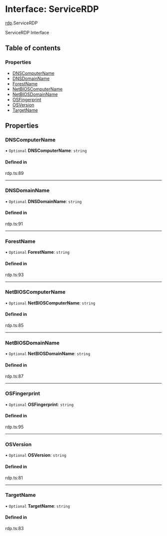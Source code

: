 # Interface: ServiceRDP

[rdp](/templates/protocols/javascript/modules/rdp).ServiceRDP

ServiceRDP Interface

## Table of contents

### Properties

- [DNSComputerName](/templates/protocols/javascript/modules/rdp.ServiceRDP#dnscomputername)
- [DNSDomainName](/templates/protocols/javascript/modules/rdp.ServiceRDP#dnsdomainname)
- [ForestName](/templates/protocols/javascript/modules/rdp.ServiceRDP#forestname)
- [NetBIOSComputerName](/templates/protocols/javascript/modules/rdp.ServiceRDP#netbioscomputername)
- [NetBIOSDomainName](/templates/protocols/javascript/modules/rdp.ServiceRDP#netbiosdomainname)
- [OSFingerprint](/templates/protocols/javascript/modules/rdp.ServiceRDP#osfingerprint)
- [OSVersion](/templates/protocols/javascript/modules/rdp.ServiceRDP#osversion)
- [TargetName](/templates/protocols/javascript/modules/rdp.ServiceRDP#targetname)

## Properties

### DNSComputerName

• `Optional` **DNSComputerName**: `string`

#### Defined in

rdp.ts:89

___

### DNSDomainName

• `Optional` **DNSDomainName**: `string`

#### Defined in

rdp.ts:91

___

### ForestName

• `Optional` **ForestName**: `string`

#### Defined in

rdp.ts:93

___

### NetBIOSComputerName

• `Optional` **NetBIOSComputerName**: `string`

#### Defined in

rdp.ts:85

___

### NetBIOSDomainName

• `Optional` **NetBIOSDomainName**: `string`

#### Defined in

rdp.ts:87

___

### OSFingerprint

• `Optional` **OSFingerprint**: `string`

#### Defined in

rdp.ts:95

___

### OSVersion

• `Optional` **OSVersion**: `string`

#### Defined in

rdp.ts:81

___

### TargetName

• `Optional` **TargetName**: `string`

#### Defined in

rdp.ts:83
